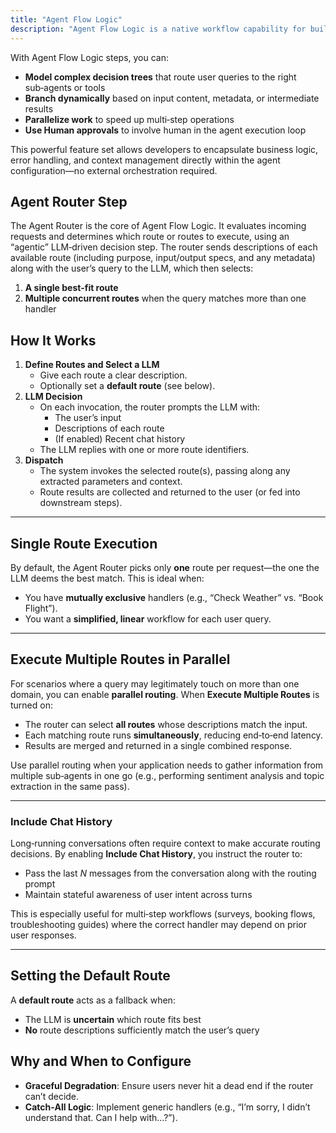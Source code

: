 ```yaml
---
title: "Agent Flow Logic"
description: "Agent Flow Logic is a native workflow capability for building sophisticated, end‑to‑end agent execution flows tailored to your specific use case."
---
```


<Info>
  With Agent Flow Logic steps, you can:

  - **Model complex decision trees** that route user queries to the right sub‑agents or tools
  - **Branch dynamically** based on input content, metadata, or intermediate results
  - **Parallelize work** to speed up multi‑step operations
  - **Use Human approvals** to involve human in the agent execution loop

  This powerful feature set allows developers to encapsulate business logic, error handling, and context management directly within the agent configuration—no external orchestration required.
</Info>

## **Agent Router Step**[**​**](https://explore.airia.com/developing_agents/Agent%20Flow%20Logic#agent-router-step)

The Agent Router is the core of Agent Flow Logic. It evaluates incoming requests and determines which route or routes to execute, using an “agentic” LLM‑driven decision step. The router sends descriptions of each available route (including purpose, input/output specs, and any metadata) along with the user’s query to the LLM, which then selects:

1. **A single best‑fit route**
2. **Multiple concurrent routes** when the query matches more than one handler

## **How It Works**[**​**](https://explore.airia.com/developing_agents/Agent%20Flow%20Logic#how-it-works)

1. **Define Routes and Select a LLM**
   - Give each route a clear description.
   - Optionally set a **default route** (see below).
2. **LLM Decision**
   - On each invocation, the router prompts the LLM with:
     - The user’s input
     - Descriptions of each route
     - (If enabled) Recent chat history
   - The LLM replies with one or more route identifiers.
3. **Dispatch**
   - The system invokes the selected route(s), passing along any extracted parameters and context.
   - Route results are collected and returned to the user (or fed into downstream steps).

---

## **Single Route Execution**[**​**](https://explore.airia.com/developing_agents/Agent%20Flow%20Logic#single-route-execution)

By default, the Agent Router picks only **one** route per request—the one the LLM deems the best match. This is ideal when:

- You have **mutually exclusive** handlers (e.g., “Check Weather” vs. “Book Flight”).
- You want a **simplified, linear** workflow for each user query.

---

## **Execute Multiple Routes in Parallel**[**​**](https://explore.airia.com/developing_agents/Agent%20Flow%20Logic#execute-multiple-routes-in-parallel)

For scenarios where a query may legitimately touch on more than one domain, you can enable **parallel routing**. When **Execute Multiple Routes** is turned on:

- The router can select **all routes** whose descriptions match the input.
- Each matching route runs **simultaneously**, reducing end‑to‑end latency.
- Results are merged and returned in a single combined response.

Use parallel routing when your application needs to gather information from multiple sub‑agents in one go (e.g., performing sentiment analysis and topic extraction in the same pass).

---

### **Include Chat History**[**​**](https://explore.airia.com/developing_agents/Agent%20Flow%20Logic#include-chat-history)

Long‑running conversations often require context to make accurate routing decisions. By enabling **Include Chat History**, you instruct the router to:

- Pass the last _N_ messages from the conversation along with the routing prompt
- Maintain stateful awareness of user intent across turns

This is especially useful for multi‑step workflows (surveys, booking flows, troubleshooting guides) where the correct handler may depend on prior user responses.

---

## **Setting the Default Route**[**​**](https://explore.airia.com/developing_agents/Agent%20Flow%20Logic#setting-the-default-route)

A **default route** acts as a fallback when:

- The LLM is **uncertain** which route fits best
- **No** route descriptions sufficiently match the user’s query

## **Why and When to Configure**[**​**](https://explore.airia.com/developing_agents/Agent%20Flow%20Logic#why-and-when-to-configure)

- **Graceful Degradation**: Ensure users never hit a dead end if the router can’t decide.
- **Catch‑All Logic**: Implement generic handlers (e.g., “I’m sorry, I didn’t understand that. Can I help with…?”).